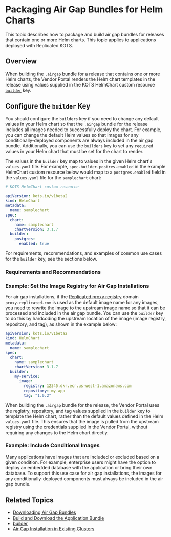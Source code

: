 
# Packaging Air Gap Bundles for Helm Charts

This topic describes how to package and build air gap bundles for releases that contain one or more Helm charts. This topic applies to applications deployed with Replicated KOTS.

## Overview

<AirGapBundle/>

When building the `.airgap` bundle for a release that contains one or more Helm charts, the Vendor Portal renders the Helm chart templates in the release using values supplied in the KOTS HelmChart custom resource [`builder`](/reference/custom-resource-helmchart-v2#builder) key.

## Configure the `builder` Key

You should configure the `builders` key if you need to change any default values in your Helm chart so that the `.airgap` bundle for the release includes all images needed to successfully deploy the chart. For example, you can change the default Helm values so that images for any conditionally-deployed components are always included in the air gap bundle. Additionally, you can use the `builders` key to set any `required` values in your Helm chart that must be set for the chart to render.

The values in the `builder` key map to values in the given Helm chart's `values.yaml` file. For example, `spec.builder.postres.enabled` in the example HelmChart custom resource below would map to a `postgres.enabled` field in the `values.yaml` file for the `samplechart` chart:

```yaml
# KOTS HelmChart custom resource

apiVersion: kots.io/v1beta2
kind: HelmChart
metadata:
  name: samplechart
spec:
  chart:
    name: samplechart
    chartVersion: 3.1.7
  builder:
    postgres:
      enabled: true 
```

For requirements, recommendations, and examples of common use cases for the `builder` key, see the sections below.

### Requirements and Recommendations

<HelmBuilderRequirements/>

### Example: Set the Image Registry for Air Gap Installations

For air gap installations, if the [Replicated proxy registry](/vendor/private-images-about) domain `proxy.replicated.com` is used as the default image name for any images, you need to rewrite the image to the upstream image name so that it can be processed and included in the air gap bundle. You can use the `builder` key to do this by hardcoding the upstream location of the image (image registry, repository, and tag), as shown in the example below:

```yaml
apiVersion: kots.io/v1beta2
kind: HelmChart
metadata:
  name: samplechart
spec:
  chart:
    name: samplechart
    chartVersion: 3.1.7
  builder:
    my-service:
      image:
        registry: 12345.dkr.ecr.us-west-1.amazonaws.com
        repository: my-app
        tag: "1.0.2"    
```
When building the `.airgap` bundle for the release, the Vendor Portal uses the registry, repository, and tag values supplied in the `builder` key to template the Helm chart, rather than the default values defined in the Helm `values.yaml` file. This ensures that the image is pulled from the upstream registry using the credentials supplied in the Vendor Portal, without requiring any changes to the Helm chart directly.

### Example: Include Conditional Images

Many applications have images that are included or excluded based on a given condition. For example, enterprise users might have the option to deploy an embedded database with the application or bring their own database. To support this use case for air gap installations, the images for any conditionally-deployed components must always be included in the air gap bundle.

<BuilderExample/>

## Related Topics

* [Downloading Air Gap Bundles](/vendor/releases-download-airgap-bundles)
* [Build and Download the Application Bundle](/vendor/releases-download-airgap-bundles#air-gap-bundle)
* [builder](/reference/custom-resource-helmchart-v2#builder)
* [Air Gap Installation in Existing Clusters](/enterprise/installing-existing-cluster-airgapped)